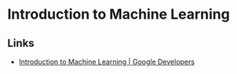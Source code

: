 # Introduction to Machine Learning

## Links
- [Introduction to Machine Learning | Google Developers](https://developers.google.com/machine-learning/intro-to-ml)
